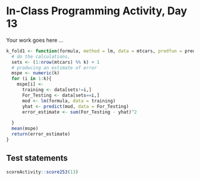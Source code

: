 # In-Class Programming Activity, Day 13

Your work goes here ...

```r

k_fold1 <- function(formula, method = lm, data = mtcars, predfun = predict, k = 10){
  # do the calculations, 
  sets <- (1:nrow(mtcars) %% k) + 1
  # producing an estimate of error
  mspe <- numeric(k)
  for (i in 1:k){
    mspe[i] <-
      training <- data[sets!=i,]
      For_Testing <- data[sets==i,]
      mod <- lm(formula, data = training)
      yhat <- predict(mod, data = For_Testing)
      error_estimate <- sum(For_Testing - yhat)^2
      
  }
  mean(mspe)
  return(error_estimate)
}


```


## Test statements

```r
scoreActivity::score253(13)
```